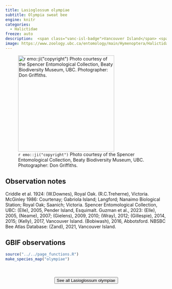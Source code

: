```yaml
---
title: Lasioglossum olympiae
subtitle: Olympia sweat bee
engine: knitr
categories:
  - Halictidae
freeze: auto
description:  <span class="vanc-isl-badge">Vancouver Island</span> <span class="lower-mainland-badge">Lower Mainland</span>
image: https://www.zoology.ubc.ca/entomology/main/Hymenoptera/Halictidae/Lasioglossum%20olympiae%20female%20(3lateral)%20.jpg
---
```

![`r emo::ji("copyright")` Photo courtesy of the Spencer Entomological Collection, Beaty Biodiversity Museum, UBC. Photographer: Don Griffiths.](https://www.zoology.ubc.ca/entomology/main/Hymenoptera/Halictidae/Lasioglossum%20olympiae%20female%20(3lateral)%20.jpg){height=300}

## Observation notes  
Criddle et al. 1924: (W.Downes), <span class="hl-place-name">Royal Oak</span>. (R.C.Treherne), <span class="hl-place-name">Victoria</span>. McGinley 1986: <span class="hl-place-name">Courtenay</span>; <span class="hl-place-name">Gabriola Island</span>; <span class="hl-place-name">Langford</span>; <span class="hl-place-name"><span class="hl-place-name">Nanaimo</span> Biological Station</span>; <span class="hl-place-name">Royal Oak</span>; <span class="hl-place-name">Saanich</span>; <span class="hl-place-name">Victoria</span>. Spencer Entomological Collection, UBC: (Elle), 2005, Pender Island, <span class="hl-place-name">Esquimalt</span>. Guzman et al., 2023: (Elle), 2005, (Neame), 2007; (Gielens), 2009, 2010; (Wray), 2012; (Gillespie), 2014, 2015; (Kelly), 2017, <span class="hl-place-name"><span class="hl-place-name"><span class="hl-place-name">Vancouver</span> Is</span>land</span>. (Bobiwash), 2016, <span class="hl-place-name">Abbotsford</span>. NBSBC Bee Atlas Database: (Zand), 2021, <span class="hl-place-name"><span class="hl-place-name"><span class="hl-place-name">Vancouver</span> Is</span>land</span>.

## GBIF observations  


```r
source("../../page_functions.R")
make_species_map("olympiae")
```
<br><br>
<center>


<a href="https://www.zoology.ubc.ca/entomology/main/Hymenoptera/Halictidae/Lasioglossum%20olympiae.php"><button type="button" class="btn btn-secondary">See all Lasioglossum olympiae <i class="fa-solid fa-arrow-up-right-from-square"></i> </button></a>
</center>
